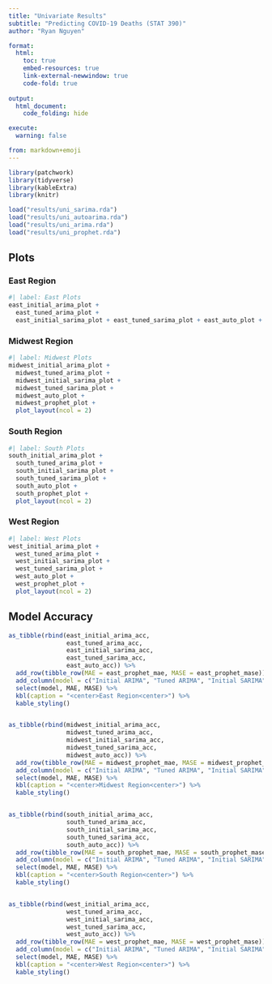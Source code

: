 ```yaml
---
title: "Univariate Results"
subtitle: "Predicting COVID-19 Deaths (STAT 390)" 
author: "Ryan Nguyen"

format:
  html:
    toc: true
    embed-resources: true
    link-external-newwindow: true
    code-fold: true
    
output:
  html_document:
    code_folding: hide

execute:
  warning: false

from: markdown+emoji 
---
```


```r
library(patchwork)
library(tidyverse)
library(kableExtra)
library(knitr)

load("results/uni_sarima.rda")
load("results/uni_autoarima.rda")
load("results/uni_arima.rda")
load("results/uni_prophet.rda")
```

## Plots

### East Region
```r
#| label: East Plots
east_initial_arima_plot +
  east_tuned_arima_plot +
  east_initial_sarima_plot + east_tuned_sarima_plot + east_auto_plot + east_prophet_plot + plot_layout(ncol = 2)
```

### Midwest Region
```r
#| label: Midwest Plots
midwest_initial_arima_plot +
  midwest_tuned_arima_plot +
  midwest_initial_sarima_plot + 
  midwest_tuned_sarima_plot + 
  midwest_auto_plot + 
  midwest_prophet_plot +
  plot_layout(ncol = 2)
```

### South Region
```r
#| label: South Plots
south_initial_arima_plot +
  south_tuned_arima_plot +
  south_initial_sarima_plot + 
  south_tuned_sarima_plot + 
  south_auto_plot + 
  south_prophet_plot +
  plot_layout(ncol = 2)
```

### West Region 
```r
#| label: West Plots
west_initial_arima_plot +
  west_tuned_arima_plot +
  west_initial_sarima_plot +
  west_tuned_sarima_plot + 
  west_auto_plot + 
  west_prophet_plot +
  plot_layout(ncol = 2)
```


## Model Accuracy
```r
as_tibble(rbind(east_initial_arima_acc,
                east_tuned_arima_acc,
                east_initial_sarima_acc,
                east_tuned_sarima_acc,
                east_auto_acc)) %>% 
  add_row(tibble_row(MAE = east_prophet_mae, MASE = east_prophet_mase)) %>% 
  add_column(model = c("Initial ARIMA", "Tuned ARIMA", "Initial SARIMA", "Tuned SARIMA", "Auto ARIMA", "Prophet")) %>% 
  select(model, MAE, MASE) %>% 
  kbl(caption = "<center>East Region<center>") %>% 
  kable_styling()


as_tibble(rbind(midwest_initial_arima_acc,
                midwest_tuned_arima_acc,
                midwest_initial_sarima_acc,
                midwest_tuned_sarima_acc,
                midwest_auto_acc)) %>% 
  add_row(tibble_row(MAE = midwest_prophet_mae, MASE = midwest_prophet_mase)) %>% 
  add_column(model = c("Initial ARIMA", "Tuned ARIMA", "Initial SARIMA", "Tuned SARIMA", "Auto ARIMA", "Prophet")) %>% 
  select(model, MAE, MASE) %>% 
  kbl(caption = "<center>Midwest Region<center>") %>% 
  kable_styling()


as_tibble(rbind(south_initial_arima_acc,
                south_tuned_arima_acc,
                south_initial_sarima_acc,
                south_tuned_sarima_acc,
                south_auto_acc)) %>% 
  add_row(tibble_row(MAE = south_prophet_mae, MASE = south_prophet_mase)) %>% 
  add_column(model = c("Initial ARIMA", "Tuned ARIMA", "Initial SARIMA", "Tuned SARIMA", "Auto ARIMA", "Prophet")) %>% 
  select(model, MAE, MASE) %>% 
  kbl(caption = "<center>South Region<center>") %>% 
  kable_styling()


as_tibble(rbind(west_initial_arima_acc,
                west_tuned_arima_acc,
                west_initial_sarima_acc,
                west_tuned_sarima_acc,
                west_auto_acc)) %>% 
  add_row(tibble_row(MAE = west_prophet_mae, MASE = west_prophet_mase)) %>% 
  add_column(model = c("Initial ARIMA", "Tuned ARIMA", "Initial SARIMA", "Tuned SARIMA", "Auto ARIMA", "Prophet")) %>% 
  select(model, MAE, MASE) %>% 
  kbl(caption = "<center>West Region<center>") %>% 
  kable_styling()

```

